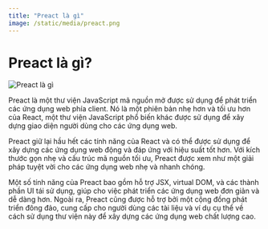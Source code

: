```yaml
---
title: "Preact là gì"
image: /static/media/preact.png
---
```


# Preact là gì?

![Preact là gì](/static/media/preact.png)

Preact là một thư viện JavaScript mã nguồn mở được sử dụng để phát triển các ứng dụng web phía client. Nó là một phiên bản nhẹ hơn và tối ưu hơn của React, một thư viện JavaScript phổ biến khác được sử dụng để xây dựng giao diện người dùng cho các ứng dụng web.

Preact giữ lại hầu hết các tính năng của React và có thể được sử dụng để xây dựng các ứng dụng web động và đáp ứng với hiệu suất tốt hơn. Với kích thước gọn nhẹ và cấu trúc mã nguồn tối ưu, Preact được xem như một giải pháp tuyệt vời cho các ứng dụng web nhẹ và nhanh chóng.

Một số tính năng của Preact bao gồm hỗ trợ JSX, virtual DOM, và các thành phần UI tái sử dụng, giúp cho việc phát triển các ứng dụng web đơn giản và dễ dàng hơn. Ngoài ra, Preact cũng được hỗ trợ bởi một cộng đồng phát triển đông đảo, cung cấp cho người dùng các tài liệu và ví dụ cụ thể về cách sử dụng thư viện này để xây dựng các ứng dụng web chất lượng cao.
